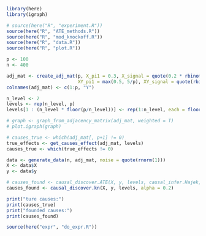 ```r
library(here)
library(igraph)

# source(here("R", "experiment.R"))
source(here("R", "ATE_methods.R"))
source(here("R", "mod_knockoff.R"))
source(here("R", "data.R"))
source(here("R", "plot.R"))
```



```r
p <- 100
n <- 400

adj_mat <- create_adj_mat(p, X_pi1 = 0.3, X_signal = quote(0.2 * rbinom(1, 1, 0.5) * runif(1, 1, 2)),
                          XY_pi1 = max(0.5, 5/p), XY_signal = quote(rbinom(1, 1, 0.5) * runif(1, 0.5, 1)))
colnames(adj_mat) <- c(1:p, "Y")

n_level <- 2
levels <- rep(n_level, p)
levels[1 : (n_level * floor(p/n_level))] <- rep(1:n_level, each = floor(p/n_level))

# graph <- graph_from_adjacency_matrix(adj_mat, weighted = T)
# plot.igraph(graph)

# causes_true <- which(adj_mat[, p+1] != 0)
true_effects <- get_causes_effect(adj_mat, levels)
causes_true <- which(true_effects != 0)

data <- generate_data(n, adj_mat, noise = quote(rnorm(1)))
X <- data$X
y <- data$y

# causes_found <- causal_discover.ATE(X, y, levels, causal_infer.Hajek, alpha = 0.05)
causes_found <- causal_discover.kn(X, y, levels, alpha = 0.2)

print("ture causes:")
print(causes_true)
print("founded causes:")
print(causes_found)
```


```r
source(here("expr", "do_expr.R"))
```









